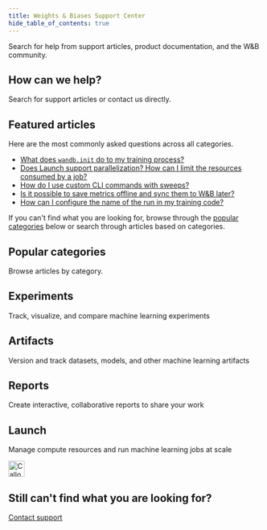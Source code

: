 ```yaml
---
title: Weights & Biases Support Center
hide_table_of_contents: true
---
```



Search for help from support articles, product documentation, and the W&B community. 

<Card className="help-banner">
  <h2>How can we help?</h2>
  <p>Search for support articles or contact us directly.</p>
</Card>

## Featured articles

Here are the most commonly asked questions across all categories.

* [What does `wandb.init` do to my training process?](./wandbinit_training_process.md)
* [Does Launch support parallelization? How can I limit the resources consumed by a job?](./launch_support_parallelization_limit_resources_consumed_job.md)
* [How do I use custom CLI commands with sweeps?](./custom_cli_commands_sweeps.md)
* [Is it possible to save metrics offline and sync them to W&B later?](./same_metric_appearing_more.md)
* [How can I configure the name of the run in my training code?](./configure_name_run_training_code.md)


If you can't find what you are looking for, browse through the [popular categories](#popular-categories) below or search through articles based on categories.


## Popular categories

Browse articles by category.

<div className="card-container">
  <Card href="index_experiments" className="card card-yellow">
    <div className="card-icon-left" style={{backgroundImage: "url('/images/support/icon-running-repeat.svg')"}} />
    <div className="card-icon-right" style={{backgroundImage: "url('/images/support/icon-forward-next.svg')"}} />
    <h2 className="card-title">Experiments</h2>
    <p className="card-content">Track, visualize, and compare machine learning experiments</p>
  </Card>

  <Card href="index_artifacts" className="card card-pink">
    <div className="card-icon-left" style={{backgroundImage: "url('/images/support/icon-versions-layers.svg')"}} />
    <div className="card-icon-right" style={{backgroundImage: "url('/images/support/icon-forward-next.svg')"}} />
    <h2 className="card-title">Artifacts</h2>
    <p className="card-content">Version and track datasets, models, and other machine learning artifacts</p>
  </Card>
</div>

<div className="card-container">

  <Card href="index_reports" className="card card-gray">
    <div className="card-icon-left" style={{backgroundImage: "url('/images/support/icon-category-multimodal.svg')"}} />
    <div className="card-icon-right" style={{backgroundImage: "url('/images/support/icon-forward-next.svg')"}} />
    <h2 className="card-title">Reports</h2>
    <p className="card-content">Create interactive, collaborative reports to share your work</p>
  </Card>
  <Card href="index_launch" className="card card-blue">
    <div className="card-icon-left" style={{backgroundImage: "url('/images/support/white-icon-category-multimodal.svg')"}} />
    <div className="card-icon-right" style={{backgroundImage: "url('/images/support/white-icon-forward-next.svg')"}} />
    <h2 className="card-title">Launch</h2>
    <p className="card-content">Manage compute resources and run machine learning jobs at scale</p>
  </Card>  
</div>

<Card className="card-banner card-banner-gray">
    <div className="card-banner-icon">
    <img src="/images/support/callout-icon.svg" alt="Callout Icon" width="32" height="32" />
  </div>
  <h2>Still can't find what you are looking for?</h2>
  <a href="mailto:support@wandb.com" className="contact-us-button">
    Contact support
  </a>
</Card>

